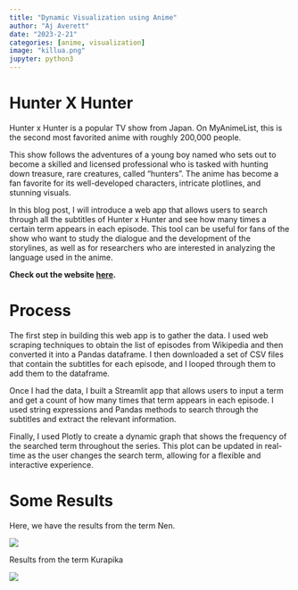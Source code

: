 ```yaml
---
title: "Dynamic Visualization using Anime"
author: "Aj Averett"
date: "2023-2-21"
categories: [anime, visualization]
image: "killua.png"
jupyter: python3
---
```


# Hunter X Hunter

Hunter x Hunter is a popular TV show from Japan. On MyAnimeList, this is the second most favorited anime with roughly 200,000 people.

This show follows the adventures of a young boy named who sets out to become a skilled and licensed professional who is tasked with hunting down treasure, rare creatures, called "hunters". The anime has become a fan favorite for its well-developed characters, intricate plotlines, and stunning visuals.

In this blog post, I will introduce a web app that allows users to search through all the subtitles of Hunter x Hunter and see how many times a certain term appears in each episode. This tool can be useful for fans of the show who want to study the dialogue and the development of the storylines, as well as for researchers who are interested in analyzing the language used in the anime.

**Check out the website [here](https://hxhsubs.streamlit.app/).**

# Process

The first step in building this web app is to gather the data. I used web scraping techniques to obtain the list of episodes from Wikipedia and then converted it into a Pandas dataframe. I then downloaded a set of CSV files that contain the subtitles for each episode, and I looped through them to add them to the dataframe.

Once I had the data, I built a Streamlit app that allows users to input a term and get a count of how many times that term appears in each episode. I used string expressions and Pandas methods to search through the subtitles and extract the relevant information.

Finally, I used Plotly to create a dynamic graph that shows the frequency of the searched term throughout the series. This plot can be updated in real-time as the user changes the search term, allowing for a flexible and interactive experience.

# Some Results

Here, we have the results from the term Nen.

![](NenQuery.png)

Results from the term Kurapika

![](KurapikaQuery.png)
